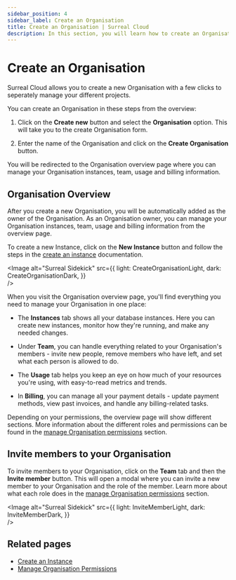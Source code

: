 ```yaml
---
sidebar_position: 4
sidebar_label: Create an Organisation
title: Create an Organisation | Surreal Cloud
description: In this section, you will learn how to create an Organisation in Surreal Cloud.
---
```




# Create an Organisation

Surreal Cloud allows you to create a new Organisation with a few clicks to seperately manage your different projects. 

You can create an Organisation in these steps from the overview:

1. Click on the **Create new** button and select the **Organisation** option. This will take you to the create Organisation form.

2. Enter the name of the Organisation and click on the **Create Organisation** button.

You will be redirected to the Organisation overview page where you can manage your Organisation instances, team, usage and billing information.


## Organisation Overview

After you create a new Organisation, you will be automatically added as the owner of the Organisation. As an Organisation owner, you can manage your Organisation instances, team, usage and billing information from the overview page. 

To create a new Instance, click on the **New Instance** button and follow the steps in the [create an instance](/docs/cloud/getting-started/create-an-instance) documentation.

<Image
alt="Surreal Sidekick"
src={{
	light: CreateOrganisationLight,
	dark: CreateOrganisationDark,
	}}  
/>

When you visit the Organisation overview page, you'll find everything you need to manage your Organisation in one place:

- The **Instances** tab shows all your database instances. Here you can create new instances, monitor how they're running, and make any needed changes.

- Under **Team**, you can handle everything related to your Organisation's members - invite new people, remove members who have left, and set what each person is allowed to do.

- The **Usage** tab helps you keep an eye on how much of your resources you're using, with easy-to-read metrics and trends.

- In **Billing**, you can manage all your payment details - update payment methods, view past invoices, and handle any billing-related tasks.


Depending on your permissions, the overview page will show different sections. More information about the different roles and permissions can be found in the [manage Organisation permissions](/docs/cloud/advanced-topics/manage-organisation-permissions) section.

## Invite members to your Organisation

To invite members to your Organisation, click on the **Team** tab and then the **Invite member** button. This will open a modal where you can invite a new member to your Organisation and the role of the member. Learn more about what each role does in the [manage Organisation permissions](/docs/cloud/advanced-topics/manage-organisation-permissions) section.

<Image
alt="Surreal Sidekick"
src={{
	light: InviteMemberLight,
	dark: InviteMemberDark,
	}}  
/>


## Related pages

- [Create an Instance](/docs/cloud/getting-started/create-an-instance)
- [Manage Organisation Permissions](/docs/cloud/advanced-topics/manage-organisation-permissions)

